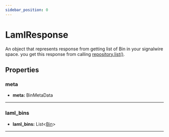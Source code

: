 ```yaml
---
sidebar_position: 0
---
```


# LamlResponse

An object that represents response from getting list of Bin in your signalwire space. you get this response from calling [repository.list()](java/reference/xml/LamlRepository.mdx/#list).

## Properties

### meta

- **meta:** BinMetaData

---

### laml_bins

- **laml_bins:** List<[Bin](java/reference/xml/classes/Bin.mdx)>

---